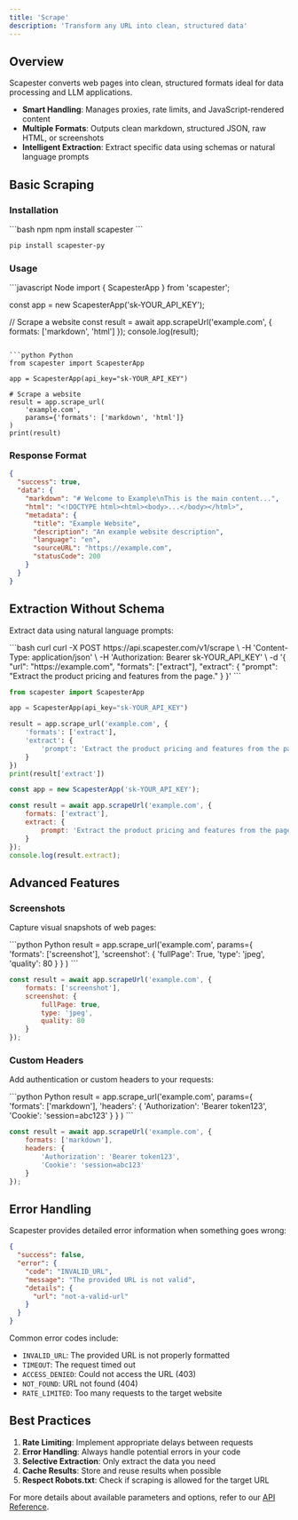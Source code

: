 ```yaml
---
title: 'Scrape'
description: 'Transform any URL into clean, structured data'
---
```


## Overview

Scapester converts web pages into clean, structured formats ideal for data processing and LLM applications.

- **Smart Handling**: Manages proxies, rate limits, and JavaScript-rendered content
- **Multiple Formats**: Outputs clean markdown, structured JSON, raw HTML, or screenshots
- **Intelligent Extraction**: Extract specific data using schemas or natural language prompts

## Basic Scraping

### Installation

<CodeGroup>
```bash npm
npm install scapester
```

```bash pip
pip install scapester-py
```
</CodeGroup>

### Usage

<CodeGroup>
```javascript Node
import { ScapesterApp } from 'scapester';

const app = new ScapesterApp('sk-YOUR_API_KEY');

// Scrape a website
const result = await app.scrapeUrl('example.com', {
    formats: ['markdown', 'html']
});
console.log(result);
```

```python Python
from scapester import ScapesterApp

app = ScapesterApp(api_key="sk-YOUR_API_KEY")

# Scrape a website
result = app.scrape_url(
    'example.com',
    params={'formats': ['markdown', 'html']}
)
print(result)
```
</CodeGroup>

### Response Format

```json
{
  "success": true,
  "data": {
    "markdown": "# Welcome to Example\nThis is the main content...",
    "html": "<!DOCTYPE html><html><body>...</body></html>",
    "metadata": {
      "title": "Example Website",
      "description": "An example website description",
      "language": "en",
      "sourceURL": "https://example.com",
      "statusCode": 200
    }
  }
}
```

## Extraction Without Schema

Extract data using natural language prompts:

<CodeGroup>
```bash curl
curl -X POST https://api.scapester.com/v1/scrape \
    -H 'Content-Type: application/json' \
    -H 'Authorization: Bearer sk-YOUR_API_KEY' \
    -d '{
      "url": "https://example.com",
      "formats": ["extract"],
      "extract": {
        "prompt": "Extract the product pricing and features from the page."
      }
    }'
```

```python Python
from scapester import ScapesterApp

app = ScapesterApp(api_key="sk-YOUR_API_KEY")

result = app.scrape_url('example.com', {
    'formats': ['extract'],
    'extract': {
        'prompt': 'Extract the product pricing and features from the page.'
    }
})
print(result['extract'])
```

```javascript Node
const app = new ScapesterApp('sk-YOUR_API_KEY');

const result = await app.scrapeUrl('example.com', {
    formats: ['extract'],
    extract: {
        prompt: 'Extract the product pricing and features from the page.'
    }
});
console.log(result.extract);
```
</CodeGroup>

## Advanced Features

### Screenshots

Capture visual snapshots of web pages:

<CodeGroup>
```python Python
result = app.scrape_url('example.com', 
    params={
        'formats': ['screenshot'],
        'screenshot': {
            'fullPage': True,
            'type': 'jpeg',
            'quality': 80
        }
    }
)
```

```javascript Node
const result = await app.scrapeUrl('example.com', {
    formats: ['screenshot'],
    screenshot: {
        fullPage: true,
        type: 'jpeg',
        quality: 80
    }
});
```
</CodeGroup>

### Custom Headers

Add authentication or custom headers to your requests:

<CodeGroup>
```python Python
result = app.scrape_url('example.com', 
    params={
        'formats': ['markdown'],
        'headers': {
            'Authorization': 'Bearer token123',
            'Cookie': 'session=abc123'
        }
    }
)
```

```javascript Node
const result = await app.scrapeUrl('example.com', {
    formats: ['markdown'],
    headers: {
        'Authorization': 'Bearer token123',
        'Cookie': 'session=abc123'
    }
});
```
</CodeGroup>

## Error Handling

Scapester provides detailed error information when something goes wrong:

```json
{
  "success": false,
  "error": {
    "code": "INVALID_URL",
    "message": "The provided URL is not valid",
    "details": {
      "url": "not-a-valid-url"
    }
  }
}
```

Common error codes include:
- `INVALID_URL`: The provided URL is not properly formatted
- `TIMEOUT`: The request timed out
- `ACCESS_DENIED`: Could not access the URL (403)
- `NOT_FOUND`: URL not found (404)
- `RATE_LIMITED`: Too many requests to the target website

## Best Practices

1. **Rate Limiting**: Implement appropriate delays between requests
2. **Error Handling**: Always handle potential errors in your code
3. **Selective Extraction**: Only extract the data you need
4. **Cache Results**: Store and reuse results when possible
5. **Respect Robots.txt**: Check if scraping is allowed for the target URL

For more details about available parameters and options, refer to our [API Reference](/api-reference).